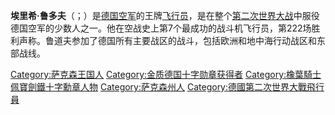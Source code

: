 {{Multiple issues|
{{Unreferenced|time=2020-10-01T09:27:10+00:00}}
{{Expand language|1=de|time=2020-10-12T13:08:17+00:00}}
{{Orphan|time=2021-04-02}}
}}
{{Infobox military person
|name=Erich Rudorffer
|birth_date= {{birth date|df=y|1917|11|1}}
|death_date= {{death date and age|2016|4|8|1917|11|1|df=y}}
|birth_place=[[茨沃豪|茨沃豪]], [[萨克森王国|萨克森王国]], [[德意志帝國|德意志帝國]]
|death_place= [[巴特施瓦陶|巴特施瓦陶]]
|placeofburial= 
|placeofburial_label= Place of burial
|image= Bundesarchiv Bild 183-2007-1218-501, Erich Rudorffer.jpg
|caption=摄于1944年
|nickname=Fighter of Libau
|allegiance={{flag|Nazi Germany}}
|branch={{Luftwaffe}}
|serviceyears=1936–45
|rank=''[[少校|少校]]''
|commands= 6./[[第2戰鬥機聯隊_(納粹德國)|JG 2]], II./[[JG_2|JG 2]], I./[[JG_7|JG 7]] and II./[[第54戰鬥機聯隊_(納粹德國)|JG 54]] 
|unit=[[JG_2|JG 2]], [[JG_7|JG 7]] and [[JG_54|JG 54]]
|battles={{hidden
|''See battles''
|[[第二次世界大战|第二次世界大战]]
*[[法國戰役|法國戰役]]
*[[不列顛戰役|不列顛戰役]]
*[[苏德战争|苏德战争]]
*[[第二次世界大戰對德國的戰略轟炸|第二次世界大戰對德國的戰略轟炸]]
|-
|headerstyle=background:#dbdbdb
|style=text-align:center;
}}
|awards=[[騎士鐵十字勳章|騎士鐵十字勳章]]
|laterwork=[[飛行員|飛行員]]
}}

'''埃里希·鲁多夫'''（{{Lang-de|Erich Rudorffer}}；{{bd|1917年|11月1日|2016年|4月8日}}）是[[納粹德國空軍|德国空军]]的王牌[[飞行员|飞行员]]，是在整个[[第二次世界大战|第二次世界大战]]中服役德国空军的少数人之一。他在空战史上第7个最成功的战斗机飞行员，第222场胜利声称。鲁道夫参加了德国所有主要战区的战斗，包括欧洲和地中海行动战区和东部战线。

[[Category:萨克森王国人|Category:萨克森王国人]]
[[Category:金质德国十字勋章获得者|Category:金质德国十字勋章获得者]]
[[Category:橡葉騎士佩寶劍鐵十字勳章人物|Category:橡葉騎士佩寶劍鐵十字勳章人物]]
[[Category:萨克森州人|Category:萨克森州人]]
[[Category:德國第二次世界大戰飛行員|Category:德國第二次世界大戰飛行員]]
{{Germany-mil-bio-stub}}